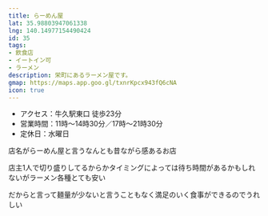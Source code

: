 ```yaml
---
title: らーめん屋
lat: 35.98803947061338
lng: 140.14977154490424
id: 35
tags:
- 飲食店
- イートイン可
- ラーメン
description: 栄町にあるラーメン屋です。
gmap: https://maps.app.goo.gl/txnrKpcx943fQ6cNA
icon: true
---
```


<LinkedImage
  basename="poketc_meganest/ramenya-sign"
/>

- アクセス：牛久駅東口 徒歩23分
- 営業時間：11時～14時30分／17時～21時30分
- 定休日：水曜日

店名がらーめん屋と言うなんとも昔ながら感あるお店

店主1人で切り盛りしてるからかタイミングによっては待ち時間があるかもしれないがラーメン各種とても安い

だからと言って麺量が少ないと言うこともなく満足のいく食事ができるのでうれしい

<LinkedImage
  basename="poketc_meganest/ramenya-menu"
/>
